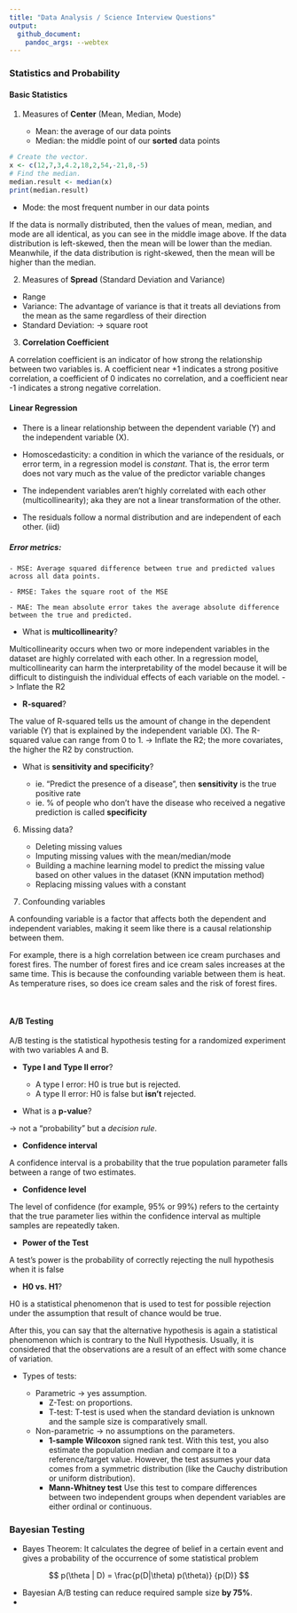 ```yaml
---
title: "Data Analysis / Science Interview Questions"
output:
  github_document:
    pandoc_args: --webtex
---
```


### Statistics and Probability

#### Basic Statistics

1. Measures of **Center** (Mean, Median, Mode)

   - Mean: the average of our data points
   - Median: the middle point of our **sorted** data points
   
```r
# Create the vector.
x <- c(12,7,3,4.2,18,2,54,-21,8,-5)
# Find the median.
median.result <- median(x)
print(median.result)
```

   - Mode: the most frequent number in our data points

If the data is normally distributed, then the values of mean, median, and mode are all identical, as you can see in the middle image above. If the data distribution is left-skewed, then the mean will be lower than the median. Meanwhile, if the data distribution is right-skewed, then the mean will be higher than the median.

2. Measures of **Spread** (Standard Deviation and Variance)

  - Range
  - Variance: The advantage of variance is that it treats all deviations from the mean as the same regardless of their direction
  - Standard Deviation: -> square root
  
3. **Correlation Coefficient**

A correlation coefficient is an indicator of how strong the relationship between two variables is. A coefficient near +1 indicates a strong positive correlation, a coefficient of 0 indicates no correlation, and a coefficient near -1 indicates a strong negative correlation.


#### Linear Regression

* There is a linear relationship between the dependent variable (Y) and the independent variable (X).

* Homoscedasticity: a condition in which the variance of the residuals, or error term, in a regression model is *constant*. That is, the error term does not vary much as the value of the predictor variable changes

* The independent variables aren’t highly correlated with each other (multicollinearity); aka they are not a linear transformation of the other. 

* The residuals follow a normal distribution and are independent of each other. (iid)

##### Error metrics:

    - MSE: Average squared difference between true and predicted values across all data points. 

    - RMSE: Takes the square root of the MSE

    - MAE: The mean absolute error takes the average absolute difference between the true and predicted.


* What is **multicollinearity**? 

Multicollinearity occurs when two or more independent variables in the dataset are highly correlated with each other. In a regression model, multicollinearity can harm the interpretability of the model because it will be difficult to distinguish the individual effects of each variable on the model. -> Inflate the R2

* **R-squared**?

The value of R-squared tells us the amount of change in the dependent variable (Y) that is explained by the independent variable (X). The R-squared value can range from 0 to 1. 
-> Inflate the R2; the more covariates, the higher the R2 by construction.
  
* What is **sensitivity and specificity**?

    - ie. "Predict the presence of a disease", then **sensitivity** is the true positive rate
    - ie. % of people who don’t have the disease who received a negative prediction is called **specificity**

6. Missing data?

    - Deleting missing values
    - Imputing missing values with the mean/median/mode
    - Building a machine learning model to predict the missing value based on other values in the dataset (KNN imputation method)
    - Replacing missing values with a constant

7. Confounding variables

A confounding variable is a factor that affects both the dependent and independent variables, making it seem like there is a causal relationship between them.

For example, there is a high correlation between ice cream purchases and forest fires. The number of forest fires and ice cream sales increases at the same time. This is because the confounding variable between them is heat. As temperature rises, so does ice cream sales and the risk of forest fires.

&nbsp;

#### A/B Testing

A/B testing is the statistical hypothesis testing for a randomized experiment with two variables A and B. 

* **Type I and Type II error**?

    - A type I error: H0 is true but is rejected. 
    - A type II error: H0 is false but **isn’t** rejected.
    
* What is a **p-value**?

-> not a "probability" but a *decision rule*.

* **Confidence interval**

A confidence interval is a probability that the true population parameter falls between a range of two estimates.

* **Confidence level**

The level of confidence (for example, 95% or 99%) refers to the certainty that the true parameter lies within the confidence interval as multiple samples are repeatedly taken.

* **Power of the Test**

A test's power is the probability of correctly rejecting the null hypothesis when it is false

* **H0 vs. H1**?

H0 is a statistical phenomenon that is used to test for possible rejection under the assumption that result of chance would be true.

After this, you can say that the alternative hypothesis is again a statistical phenomenon which is contrary to the Null Hypothesis. Usually, it is considered that the observations are a result of an effect with some chance of variation.

* Types of tests:
  
  - Parametric -> yes assumption.
     - Z-Test: on proportions. 
     - T-test: T-test is used when the standard deviation is unknown and the sample size is comparatively small.
  - Non-parametric -> no assumptions on the parameters.
       - **1-sample Wilcoxon** signed rank test. With this test, you also estimate the population median and compare it to a reference/target value. However, the test assumes your data comes from a symmetric distribution (like the Cauchy distribution or uniform distribution).
       - **Mann-Whitney test** Use this test to compare differences between two independent groups when dependent variables are either ordinal or continuous.

### Bayesian Testing

  - Bayes Theorem: It calculates the degree of belief in a certain event and gives a probability of the occurrence of some statistical problem

$$ p(\theta | D) = \frac{p(D|\theta) p(\theta)} {p(D)} $$

* Bayesian A/B testing can reduce required sample size **by 75%**.
* 


